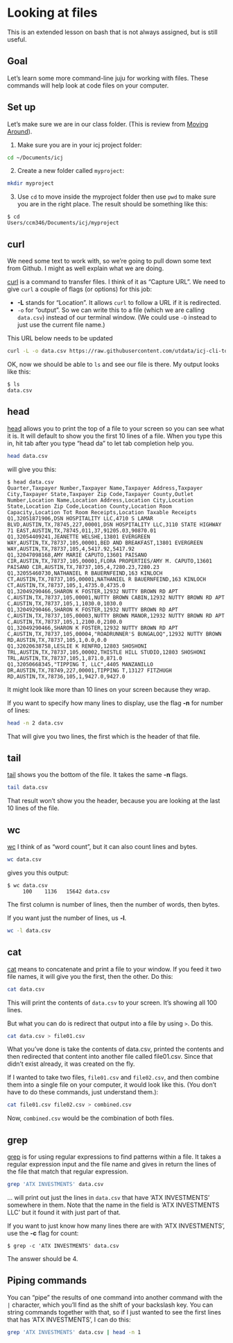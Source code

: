 # Looking at files

This is an extended lesson on bash that is not always assigned, but is still useful.

## Goal

Let's learn some more command-line juju for working with files. These commands will help look at code files on your computer.

## Set up

Let's make sure we are in our class folder. (This is review from [Moving Around](bash-02-move.qmd)).

1. Make sure you are in your icj project folder:

```bash
cd ~/Documents/icj
```

2. Create a new folder called `myproject`:

```bash
mkdir myproject
```

3. Use `cd` to move inside the myproject folder then use `pwd` to make sure you are in the right place. The result should be something like this:

```
$ cd
Users/ccm346/Documents/icj/myproject
```

## curl

We need some text to work with, so we're going to pull down some text from Github. I might as well explain what we are doing.

[curl](http://man.cx/curl) is a command to transfer files. I think of it as "Capture URL". We need to give `curl` a couple of flags (or options) for this job:

* **-L** stands for "Location". It allows `curl` to follow a URL if it is redirected.
* `-o` for "output". So we can write this to a file (which we are calling `data.csv`) instead of our terminal window. (We could use `-O` instead to just use the current file name.)

::: callout-warning
This URL below needs to be updated
:::

```bash
curl -L -o data.csv https://raw.githubusercontent.com/utdata/icj-cli-tools/master/data/example.csv
```

OK, now we should be able to `ls` and see our file is there. My output looks like this:

```
$ ls
data.csv
```

## head

[head](http://man.cx/head) allows you to print the top of a file to your screen so you can see what it is. It will default to show you the first 10 lines of a file. When you type this in, hit tab after you type "head da" to let tab completion help you.

```bash
head data.csv
```

will give you this:

```
$ head data.csv
Quarter,Taxpayer Number,Taxpayer Name,Taxpayer Address,Taxpayer City,Taxpayer State,Taxpayer Zip Code,Taxpayer County,Outlet Number,Location Name,Location Address,Location City,Location State,Location Zip Code,Location County,Location Room Capacity,Location Tot Room Receipts,Location Taxable Receipts
Q1,32051871906,DSN HOSPITALITY LLC,4710 S LAMAR BLVD,AUSTIN,TX,78745,227,00001,DSN HOSPITALITY LLC,3110 STATE HIGHWAY 71 EAST,AUSTIN,TX,78745,011,37,91205.03,90870.01
Q1,32054409241,JEANETTE WELSHE,13801 EVERGREEN WAY,AUSTIN,TX,78737,105,00001,BED AND BREAKFAST,13801 EVERGREEN WAY,AUSTIN,TX,78737,105,4,5417.92,5417.92
Q1,32047098168,AMY MARIE CAPUTO,13601 PAISANO CIR,AUSTIN,TX,78737,105,00001,FLORA PROPERTIES/AMY M. CAPUTO,13601 PAISANO CIR,AUSTIN,TX,78737,105,4,7280.23,7280.23
Q1,32055460730,NATHANIEL R BAUERNFEIND,163 KINLOCH CT,AUSTIN,TX,78737,105,00001,NATHANIEL R BAUERNFEIND,163 KINLOCH CT,AUSTIN,TX,78737,105,1,4735.0,4735.0
Q1,32049290466,SHARON K FOSTER,12932 NUTTY BROWN RD APT C,AUSTIN,TX,78737,105,00001,NUTTY BROWN CABIN,12932 NUTTY BROWN RD APT C,AUSTIN,TX,78737,105,1,1030.0,1030.0
Q1,32049290466,SHARON K FOSTER,12932 NUTTY BROWN RD APT C,AUSTIN,TX,78737,105,00003,NUTTY BROWN MANOR,12932 NUTTY BROWN RD APT C,AUSTIN,TX,78737,105,1,2100.0,2100.0
Q1,32049290466,SHARON K FOSTER,12932 NUTTY BROWN RD APT C,AUSTIN,TX,78737,105,00004,"ROADRUNNER'S BUNGALOQ",12932 NUTTY BROWN RD,AUSTIN,TX,78737,105,1,0.0,0.0
Q1,32020638758,LESLIE K RENFRO,12803 SHOSHONI TRL,AUSTIN,TX,78737,105,00002,THISTLE HILL STUDIO,12803 SHOSHONI TRL,AUSTIN,TX,78737,105,1,871.0,871.0
Q1,32050668345,"TIPPING T, LLC",4405 MANZANILLO DR,AUSTIN,TX,78749,227,00001,TIPPING T,13127 FITZHUGH RD,AUSTIN,TX,78736,105,1,9427.0,9427.0
```

It might look like more than 10 lines on your screen because they wrap.

If you want to specify how many lines to display, use the flag **-n** for number of lines:

```bash
head -n 2 data.csv
```

That will give you two lines, the first which is the header of that file.

## tail

[tail](http://man.cx/tail) shows you the bottom of the file. It takes the same **-n** flags.

```bash
tail data.csv
```

That result won't show you the header, because you are looking at the last 10 lines of the file.

## wc

[wc](http://man.cx/wc) I think of as "word count", but it can also count lines and bytes.

```bash
wc data.csv
```

gives you this output:

```
$ wc data.csv
     100    1136   15642 data.csv
```

The first column is number of lines, then the number of words, then bytes.

If you want just the number of lines, us **-l**.

``` bash
wc -l data.csv
```

## cat

[cat](http://man.cx/cat) means to concatenate and print a file to your window. If you feed it two file names, it will give you the first, then the other. Do this:

```bash
cat data.csv
```

This will print the contents of `data.csv` to your screen. It's showing all 100 lines.

But what you can do is redirect that output into a file by using `>`. Do this.

```bash
cat data.csv > file01.csv
```

What you've done is take the contents of data.csv, printed the contents and then redirected that content into another file called file01.csv. Since that didn't exist already, it was created on the fly.

If I wanted to take two files, `file01.csv` and `file02.csv`, and then combine them into a single file on your computer, it would look like this. (You don't have to do these commands, just understand them.):

```bash
cat file01.csv file02.csv > combined.csv
```

Now, `combined.csv` would be the combination of both files.

## grep

[grep](http://man.cx/grep) is for using regular expressions to find patterns within a file. It takes a regular expression input and the file name and gives in return the lines of the file that match that regular expression.

```bash
grep 'ATX INVESTMENTS' data.csv
```

... will print out just the lines in `data.csv` that have 'ATX INVESTMENTS' somewhere in them. Note that the name in the field is 'ATX INVESTMENTS LLC' but it found it with just part of that.

If you want to just know how many lines there are with 'ATX INVESTMENTS', use the **-c** flag for count:

`$ grep -c 'ATX INVESTMENTS' data.csv`

The answer should be 4.

## Piping commands

You can "pipe" the results of one command into another command with the `|` character, which you'll find as the shift of your backslash key. You can string commands together with that, so if I just wanted to see the first lines that has 'ATX INVESTMENTS', I can do this:

```bash
grep 'ATX INVESTMENTS' data.csv | head -n 1
```
